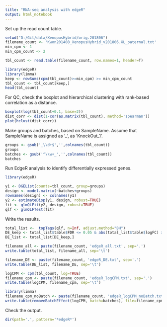 ---
title: "RNA-seq analysis with edgeR"
output: html_notebook
---

Set up the read count table.
```{r}

setwd("D:/Git/data/XenopusHybrid/orig.201806")
filename_count <- 'Kwon201408_XenopusHybrid_v201806.XL_paternal.txt'
min_cpm <- 1
min_cpm_count <- 2

tbl_count <- read.table(filename_count, row.names=1, header=T)
```

```{r}
library(edgeR)
library(limma)
keep <- rowSums(cpm(tbl_count)>=min_cpm) >= min_cpm_count
tbl_count <- tbl_count[keep,]
head(tbl_count)
```

For QC, check the boxplot and hierarchical clustering with rank-based correlation as a distance.

```{r}
boxplot(log(tbl_count+0.1, base=2))
dist_corr <- dist(1-cor(as.matrix(tbl_count), method='spearman'))
plot(hclust(dist_corr))
```
Make groups and batches, based on SampleName. Assume that SampleName is assigned as '<group name>_<batch info>', as 'KnockOut_1'.
```{r}
groups <- gsub('_\\d+$','',colnames(tbl_count))
groups
batches <- gsub('^\\w+_','',colnames(tbl_count))
batches
```

Run EdgeR analysis to identify differentially expressed genes.

```{r}
library(edgeR)

y1 <- DGEList(counts=tbl_count, group=groups)
design <- model.matrix(~batches+groups)
rownames(design) <- colnames(y1)
y2 <- estimateDisp(y1, design, robust=TRUE)
fit <- glmQLFit(y2, design, robust=TRUE)
qlf <- glmQLFTest(fit)
```

Write the results.

```{r}

total_list <-  topTags(qlf, n=Inf, adjust.method="BH")
DE_keep <- total_list$table$FDR <= 0.05 & abs(total_list$table$logFC) >= 1
DE_list <- total_list[DE_keep,]

filename_all <- paste(filename_count, 'edgeR_all.txt', sep='.')
write.table(total_list, filename_all, sep='\t')

filename_DE <- paste(filename_count, 'edgeR_DE.txt', sep='.')
write.table(DE_list, filename_DE, sep='\t')

logCPM <- cpm(tbl_count, log=TRUE)
filename_cpm <- paste(filename_count, 'edgeR_logCPM.txt', sep='.')
write.table(logCPM, filename_cpm, sep='\t')

library(limma)
filename_cpm_noBatch <- paste(filename_count, 'edgeR_logCPM_noBatch.txt', sep='.')
write.table(removeBatchEffect(logCPM, batch=batches), file=filename_cpm_noBatch, sep='\t')
```

Check the output.
```{r}
dir(path='.', pattern='*edgeR*')
```

